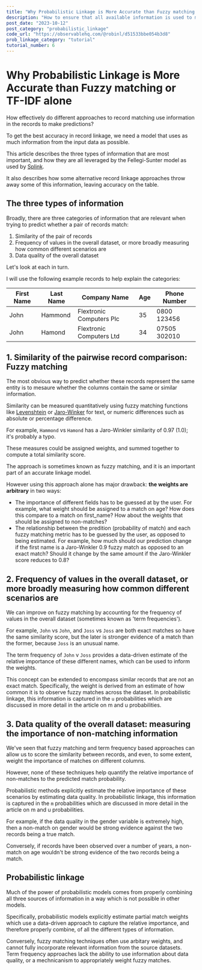 ```yaml
---
title: "Why Probabilistic Linkage is More Accurate than Fuzzy matching or TF-IDF alone"
description: "How to ensure that all available information is used to make predictions"
post_date: "2023-10-12"
post_category: "probabilistic_linkage"
code_url: "https://observablehq.com/@robinl/d51533bbe054b3d8"
prob_linkage_category: "tutorial"
tutorial_number: 6
---
```






# Why Probabilistic Linkage is More Accurate than Fuzzy matching or TF-IDF alone

<Subtitle>How effectively do different approaches to record matching use information in the records to make predictions?</Subtitle>

To get the best accuracy in record linkage, we need a model that uses as much information from the input data as possible.

This article describes the three types of information that are most important, and how they are all leveraged by the Fellegi-Sunter model as used by [Splink](https://github.com/moj-analytical-services/splink).

It also describes how some alternative record linkage approaches throw away some of this information, leaving accuracy on the table.

## The three types of information

Broadly, there are three categories of information that are relevant when trying to predict whether a pair of records match:

1. Similarity of the pair of records
2. Frequency of values in the overall dataset, or more broadly measuring how common different scenarios are
3. Data quality of the overall dataset

Let's look at each in turn.

I will use the following example records to help explain the categories:

| First Name | Last Name | Company Name          | Age | Phone Number  |
|------------|-----------|-----------------------|-----|---------------|
| John       | Hammond   | Flextronic Computers Plc| 35 | 0800 123456   |
| John        | Hamond   | Flextronic Computers Ltd| 34 | 07505 302010  |



## 1. Similarity of the pairwise record comparison: Fuzzy matching

The most obvious way to predict whether these records represent the same entity is to mesaure whether the columns contain the same or similar information.

Similarity can be measured quantitatively using fuzzy matching functions like [Levenshtein](https://en.wikipedia.org/wiki/Levenshtein_distance) or [Jaro-Winker](https://en.wikipedia.org/wiki/Jaro%E2%80%93Winkler_distance) for text, or numeric differences such as absolute or percentage difference.

For example, `Hammond` vs `Hamond` has a Jaro-Winkler similarity of 0.97 (1.0); it's probably a typo.

These measures could be assigned weights, and summed together to compute a total similarity score.

The approach is sometimes known as fuzzy matching, and it is an important part of an accurate linkage model.

However using this approach alone has major drawback: **the weights are arbitrary** in two ways:

- The importance of different fields has to be guessed at by the user.  For example, what weight should be assigned to a match on age?  How does this compare to a match on first_name?  How about the weights that should be assigned to non-matches?
- The relationship between the predition (probability of match) and each fuzzy matching metric has to be guessed by the user, as opposed to being estimated.  For example, how much should our prediction change if the first name is a Jaro-Winkler 0.9 fuzzy match as opposed to an exact match?  Should it change by the same amount if the Jaro-Winkler score reduces to 0.8?


## 2. Frequency of values in the overall dataset, or more broadly measuring how common different scenarios are

We can improve on fuzzy matching by accounting for the frequency of values in the overall dataset (sometimes known as 'term frequencies').

For example, `John` vs `John`, and `Joss` vs `Joss` are both exact matches so have the same similarity score, but the later is stronger evidence of a match than the former, because `Joss` is an unusual name.

The term frequency of `John` v `Joss` provides a data-driven estimate of the relative importance of these different names, which can be used to inform the weights.

This concept can be extended to encompass similar records that are not an exact match.  Specifically, the weight is derived from an estimate of how common it is to observe fuzzy matches across the dataset.  In probabilistic linkage, this information is captured in the `u` probabilities which are discussed in more detail in the  <Link to="/m_and_u_values/">article on m and u probabilities</Link>.


## 3. Data quality of the overall dataset: measuring the importance of non-matching information

We've seen that fuzzy matching and term frequency based approaches can allow us to score the similarity between records, and even, to some extent, weight the importance of matches on different columns.

However, none of these techniques help quantify the relative importance of non-matches to the predicted match probability.

Probabilistic methods explicitly estimate the relative importance of these scenarios by estimating data quality. In probabilistic linkage, this information is captured in the `m` probabilities which are discussed in more detail in the  <Link to="/m_and_u_values/">article on m and u probabilities</Link>.

For example, if the data quality in the gender variable is extremely high, then a non-match on gender would be strong evidence against the two records being a true match.

Conversely, if records have been observed over a number of years, a non-match on age wouldn't be strong evidence of the two records being a match.

## Probabilistic linkage

Much of the power of probabilistic models comes from properly combining all three sources of information in a way which is not possible in other models.

Specifically, probabilistic models explicitly estimate  <Link to="/partial_match_weights/">partial match weights</Link> which use a data-driven approach to capture the relative importance, and therefore properly combine, of all the different types of information.

Conversely, fuzzy matching techniques often use arbitary weights, and cannot fully incorporate relevant information from the source datasets. Term frequency approaches lack the ability to use information about data quality, or a mechnicanism to appropriately weight fuzzy matches.